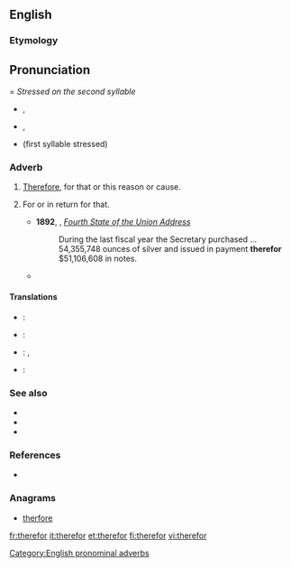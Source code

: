 ==English==

===Etymology===
{{compound|there|for|gloss1=that}}

==Pronunciation===
''Stressed on the second syllable''
* {{a|RP}} {{IPA|/ðɛəˈfɔː/}}, {{X-SAMPA|/"DE@fO:/}}
* {{a|GenAm}} {{IPA|/ðɛɹˈfɔɹ/}}, {{X-SAMPA|/"DErfOr/}}
* {{homophones|therefore}} (first syllable stressed)

===Adverb===
{{en-adv|-}}

# {{obsolete}} [[therefore|Therefore]], for that or this reason or cause.
# {{context|now|legal}} For or in return for that.
#* '''1892''', {{w|Benjamin Harrison}}, ''[[wikisource:Benjamin Harrison's Fourth State of the Union Address|Fourth State of the Union Address]]''
#*: During the last fiscal year the Secretary purchased ... 54,355,748 ounces of silver and issued in payment '''therefor''' $51,106,608 in notes.
#* {{quote-journal|year=1997|date=August|volume=83|issue=8|page=117-128|title=Rules of procedure for approval of law schools by the American Bar Association.|journal=ABA Journal|passage=If the action is adverse to the applicant law school, the action letter shall contain the Committee's specific reasons '''therefor'''.}}

====Translations====
{{trans-see|therefore}}
{{trans-top|for or in return for or that}}
{{trans-mid}}
{{trans-bottom}}
{{trans-top|therefore}}
* {{ttbc|Dutch}}: {{t|nl|daarvoor}}
* {{ttbc|French}}: {{t|fr|c'est pourquoi}}
{{trans-mid}}
* {{ttbc|German}}: {{t|de|dafür}}, {{t|de|hierfür}}
* {{ttbc|Swedish}}: {{t-|sv|därför}}
{{trans-bottom}}

===See also===
* {{there-words}}
* {{here-words}}
* {{where-words}}

===References===
* {{R:Webster 1913}}

===Anagrams===
* [[therfore#English|therfore]]

[[Category:English pronominal adverbs]]

[[fr:therefor]]
[[it:therefor]]
[[et:therefor]]
[[fi:therefor]]
[[vi:therefor]]
